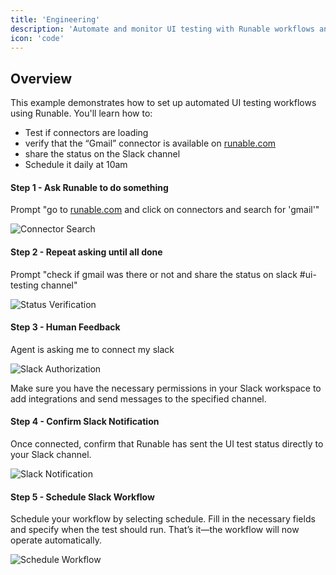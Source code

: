 ```yaml
---
title: 'Engineering'
description: 'Automate and monitor UI testing with Runable workflows and Slack notifications'
icon: 'code'
---
```


## Overview

This example demonstrates how to set up automated UI testing workflows using Runable. You'll learn how to:

- Test if connectors are loading
- verify that the “Gmail” connector is available on [runable.com](http://runable.com)
- share the status on the Slack channel
- Schedule it daily at 10am

#### Step 1 - Ask Runable to do something

Prompt "go to [runable.com](http://runable.com) and click on connectors and search for 'gmail'"

![Connector Search](https://usercontent.in.prod.clueso.io/138e6e12-51a4-4458-9914-1bc6359a8384/12957a5f-4257-4b83-8e5c-78878dd48996/d43837d0-9a95-499d-80c3-04725c1005e6/images/342d0246-ce1e-47e3-abc4-03e722323038.gif)

#### Step 2 - Repeat asking until all done

Prompt "check if gmail was there or not and share the status on slack #ui-testing channel"

![Status Verification](https://usercontent.in.prod.clueso.io/138e6e12-51a4-4458-9914-1bc6359a8384/12957a5f-4257-4b83-8e5c-78878dd48996/d43837d0-9a95-499d-80c3-04725c1005e6/images/0cb313dc-733a-4347-a1b8-f79f666cfc65.gif)

#### Step 3 - Human Feedback

Agent is asking me to connect my slack

![Slack Authorization](https://usercontent.in.prod.clueso.io/138e6e12-51a4-4458-9914-1bc6359a8384/12957a5f-4257-4b83-8e5c-78878dd48996/d43837d0-9a95-499d-80c3-04725c1005e6/images/5ab39994-006a-47fc-9abb-8ec7dd3c5161.png)

<Tip>
  Make sure you have the necessary permissions in your Slack workspace to add integrations and send messages to the specified channel.
</Tip>

#### Step 4 - Confirm Slack Notification

Once connected, confirm that Runable has sent the UI test status directly to your Slack channel.

![Slack Notification](https://usercontent.in.prod.clueso.io/138e6e12-51a4-4458-9914-1bc6359a8384/12957a5f-4257-4b83-8e5c-78878dd48996/d43837d0-9a95-499d-80c3-04725c1005e6/images/d36d7c29-fad6-49a5-8274-1b5b64ea765b.gif)

#### Step 5 - Schedule Slack Workflow

Schedule your workflow by selecting schedule. Fill in the necessary fields and specify when the test should run. That’s it—the workflow will now operate automatically.

![Schedule Workflow](/images/ScreenRecording2025-06-26at1.25.42AM-ezgif.com-optimize.gif)